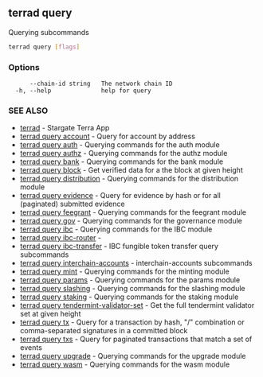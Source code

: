 ## terrad query

Querying subcommands

```sh Terrad
terrad query [flags]
```

### Options

```
      --chain-id string   The network chain ID
  -h, --help              help for query
```

### SEE ALSO

* [terrad](terrad.md)	 - Stargate Terra App
* [terrad query account](terrad_query_account.md)	 - Query for account by address
* [terrad query auth](terrad_query_auth.md)	 - Querying commands for the auth module
* [terrad query authz](terrad_query_authz.md)	 - Querying commands for the authz module
* [terrad query bank](terrad_query_bank.md)	 - Querying commands for the bank module
* [terrad query block](terrad_query_block.md)	 - Get verified data for a the block at given height
* [terrad query distribution](terrad_query_distribution.md)	 - Querying commands for the distribution module
* [terrad query evidence](terrad_query_evidence.md)	 - Query for evidence by hash or for all (paginated) submitted evidence
* [terrad query feegrant](terrad_query_feegrant.md)	 - Querying commands for the feegrant module
* [terrad query gov](terrad_query_gov.md)	 - Querying commands for the governance module
* [terrad query ibc](terrad_query_ibc.md)	 - Querying commands for the IBC module
* [terrad query ibc-router](terrad_query_ibc-router.md)	 - 
* [terrad query ibc-transfer](terrad_query_ibc-transfer.md)	 - IBC fungible token transfer query subcommands
* [terrad query interchain-accounts](terrad_query_interchain-accounts.md)	 - interchain-accounts subcommands
* [terrad query mint](terrad_query_mint.md)	 - Querying commands for the minting module
* [terrad query params](terrad_query_params.md)	 - Querying commands for the params module
* [terrad query slashing](terrad_query_slashing.md)	 - Querying commands for the slashing module
* [terrad query staking](terrad_query_staking.md)	 - Querying commands for the staking module
* [terrad query tendermint-validator-set](terrad_query_tendermint-validator-set.md)	 - Get the full tendermint validator set at given height
* [terrad query tx](terrad_query_tx.md)	 - Query for a transaction by hash, "<addr>/<seq>" combination or comma-separated signatures in a committed block
* [terrad query txs](terrad_query_txs.md)	 - Query for paginated transactions that match a set of events
* [terrad query upgrade](terrad_query_upgrade.md)	 - Querying commands for the upgrade module
* [terrad query wasm](terrad_query_wasm.md)	 - Querying commands for the wasm module


